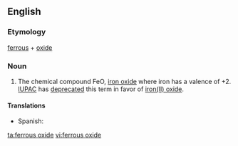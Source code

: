 ==English==

===Etymology===
[[ferrous]] + [[oxide]]

===Noun===
{{en-noun|head=[[ferrous]] [[oxide]]|-}}
{{wikipedia}}

# {{context|chemistry|lang=en}} The chemical compound FeO, [[iron oxide]] where iron has a valence of +2. [[IUPAC]] has [[deprecated]] this term in favor of [[iron(II) oxide]].

====Translations====
{{trans-top|chemical compound}}
* Spanish: {{t|es|óxido ferroso|m}}
{{trans-mid}}
{{trans-bottom}}

[[ta:ferrous oxide]]
[[vi:ferrous oxide]]